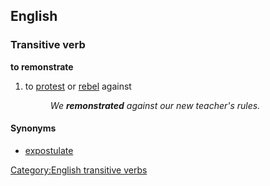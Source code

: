 ==English==
===Transitive verb===
'''to remonstrate'''
#to [[protest]] or [[rebel]] against
#:''We '''remonstrated''' against our new teacher's rules.''

====Synonyms====
*[[expostulate]]

[[Category:English transitive verbs]]